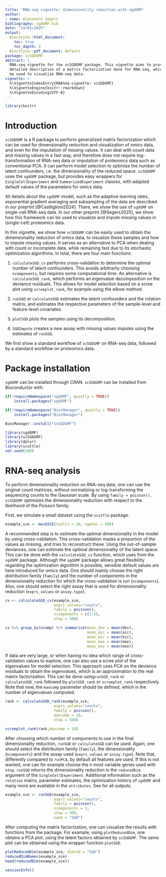 ```yaml
---
title: 'RNA-seq vignette: dimensionality reduction with sgdGMF'
author:
- name: Alexandre Segers
bibliography: sgdGMF.bib
date: "14/01/2025"
output: 
  BiocStyle::html_document:
    toc: true
    toc_depth: 3
  BiocStyle::pdf_document: default
package: scSGDGMF
abstract: |
  RNA-seq vignette for the scSGDGMF package. This vignette aims to provide a 
  detailed description of a matrix factorization done for RNA-seq, which can
  be used to visualize RNA-seq data.
vignette: >
  %\VignetteIndexEntry{RNASeq-vignette: scSGDGMF}
  %\VignetteEngine{knitr::rmarkdown}
  %\VignetteEncoding{UTF-8}
---
```

  
```r
library(knitr)
```

# Introduction

`scSGDGMF` is a R package to perform generalized matrix factorization which
can be used for dimensionality reduction and visualization of omics data, and 
even for the imputation of missing values. It can deal with count data and 
missing values in a fast way, and therefore 
does not require log-transformation of RNA-seq data or imputation of proteomics
data such as conventional PCA. It can perform model selection to optimize the 
number of latent confounders, i.e. the dimensionality of the reduced space. 
`scSGDGMF` uses the `sgdGMF` package, but 
provides easy wrappers for `SingleCellExperiment` and `SummarizedExperiment` 
classes, with adapted default values of the parameters for omics data.

All details about the `sgdGMF` model, such as the adaptive learning rates,
exponential gradient averaging and subsampling of the data are 
described in our preprint [@Castliglioni2024]. There, we show the use of 
`sgdGMF` on single-cell RNA-seq data. In our other preprint [@Segers2025], 
we show how this framework can be used to visualize and impute missing values 
in (single-cell) proteomics data.

In this vignette, we show how `scSGDGMF` can be easily used to obtain the
dimensionality reduction of omics data, to visualize these samples and how to 
impute missing values. It serves as an alternative to PCA when dealing with
count or incomplete data, while remaining fast due to its stochastic 
optimization algorithms. In total, there are four main functions:

1. `calculateSGD_cv` performs cross-validation to determine the optimal number
of latent confounders. This avoids arbitrarily choosing `ncomponents`, but
requires some computational time. An alternative is `calculateSGD_rank`, which
performs an eigenvalue decomposition on the deviance residuals. This allows for
model selection based on a scree plot using `screeplot_rank`, for example using
the elbow method.

2. `runSGD` or `calculateSGD` estimates the latent confounders and the rotation
matrix, and estimates the respective parameters of the sample-level and 
feature-level covariates.

3. `plotSGD` plots the samples using its decomposition.

4. `SGDImpute` creates a new assay with missing values imputes using the 
estimates of `runSGD`.


We first show a standard workflow of `scSGDGMF` on RNA-seq data, followed by 
a standard workflow on proteomics data.

# Package installation

`sgdGMF` can be installed through CRAN.
`scSGDGMF` can be installed from Bioconductor with:

```r
if(!requireNamespace("sgdGMF", quietly = TRUE))
    install.packages("sgdGMF")

if(!requireNamespace("BiocManager", quietly = TRUE))
    install.packages("BiocManager")

BiocManager::install("scSGDGMF")
```


```r
library(sgdGMF)
library(scSGDGMF)
library(dplyr)
library(scuttle)
set.seed(100)
```


# RNA-seq analysis

To perform dimensionality reduction on RNA-seq data, one can use the original
count matrices, without normalizing or log-transforming the sequencing
counts to the Gaussian scale. By using `family = poisson()`, `scSGDGMF` 
optimizes the dimensionality reduction with respect to the likelihood of the
Poisson family. 

First, we simulate a small dataset using the `scuttle` package.

```r
example_sce <- mockSCE(ncells = 20, ngenes = 500)
```

A recommended step is to estimate the optimal dimensionality in the model
by using cross-validation. This cross-validation masks a proportion of the
values as missing, and tries to reconstruct these. Using the out-of-sample 
deviances, one can estimate the optimal dimensionality of the latent space.
This can be done with the `calculateSGD_cv` function, which uses 
\link{sgdgmf.cv} from the `sgdGMF` package. Although the `sgdGMF` package allows
great flexibility regarding the optimization algorithm is possible, 
sensible default values are here introduced for omics data. One
should mainly choose the right distribution family (`family`) and the number
of components in the dimensionality reduction for which the cross-validation is
run (`ncomponents`). Also, one should select the right assay that is used for
dimensionality reduction (`exprs_values` or `assay.type`).


```r
cv <- calculateSGD_cv(example_sce, 
                      exprs_values="counts", 
                      family = poisson(), 
                      ncomponents = c(1:5),
                      ntop = 500)

cv %>% group_by(ncomp) %>% summarise(mean_dev = mean(dev),
                                     mean_aic = mean(aic),
                                     mean_bic = mean(bic),
                                     mean_mae = mean(mae),
                                     mean_mse = mean(mse))
```

If data are very large, or when having no idea which range of cross-validation 
values to explore, one can also use a scree plot of the eigenvalues for model
selection. This approach uses PCA on the deviance residuals to obtain the
eigenvalues, which is an approximation to the real matrix factorization.
This can be done using`runSGD_rank` or `calculateSGD_rank` followed
by `plotSGD_rank` or `screeplot_rank` respectively. Note that now, the 
`maxcomp` parameter should be defined, which is the number of 
eigenvalues computed.

```r
rank <- calculateSGD_rank(example_sce, 
                      exprs_values="counts", 
                      family = poisson(), 
                      maxcomp = 10,
                      ntop = 500)

screeplot_rank(rank,maxcomp = 10)
```


After choosing which number of components to use in the final dimensionality
reduction, `runSGD` or `calculateSGD` can be used. Again, one should select the
distribution family (`family`), the dimensionality (`ncomponents`) and the 
assay used (`exprs_values` or `assay.type`). Note that, differently compared to
`runPCA`, by default all features are used. If this is not wanted, one can 
for example choose the n most variable genes used with `ntop`. 
`runSGD` returns the dimensionality
reduction in the `reducedDim` argument of the `SingleCellExperiment`. 
Additional information such as the `rotation` matrix, parameter estimates, 
the optimization history of `sgdGMF` and many more are available in the 
`attributes`. See \link{runSGD} for all outputs. 

```r
example_sce <- runSGD(example_sce, 
                      exprs_values="counts", 
                      family = poisson(), 
                      ncomponents = 3,
                      ntop = 500,
                      name = "SGD")
```

After computing the matrix factorization, one can visualize the results with 
functions from the \link{scater} package. For example, using `plotReducedDim`, 
one obtains a PCA plot, using the latent factors obtained by `scSGDGMF`. The 
same plot can be obtained using the wrapper function `plotSGD`.

```r
plotReducedDim(example_sce, dimred = "SGD")
reducedDimNames(example_sce)
head(reducedDim(example_sce))
```



```r
sessionInfo()
```

